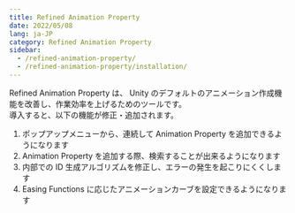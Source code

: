 ```yaml
---
title: Refined Animation Property
date: 2022/05/08
lang: ja-JP
category: Refined Animation Property
sidebar:
  - /refined-animation-property/
  - /refined-animation-property/installation/
---
```


Refined Animation Property は、 Unity のデフォルトのアニメーション作成機能を改善し、作業効率を上げるためのツールです。  
導入すると、以下の機能が修正・追加されます。

1. ポップアップメニューから、連続して Animation Property を追加できるようになります
2. Animation Property を追加する際、検索することが出来るようになります
3. 内部での ID 生成アルゴリズムを修正し、エラーの発生を起こりにくくします
4. Easing Functions に応じたアニメーションカーブを設定できるようになります
